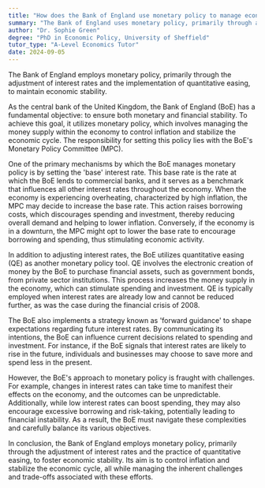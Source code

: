 ```yaml
---
title: "How does the Bank of England use monetary policy to manage economic stability?"
summary: "The Bank of England uses monetary policy, primarily through adjusting interest rates and quantitative easing, to manage economic stability."
author: "Dr. Sophie Green"
degree: "PhD in Economic Policy, University of Sheffield"
tutor_type: "A-Level Economics Tutor"
date: 2024-09-05
---
```


The Bank of England employs monetary policy, primarily through the adjustment of interest rates and the implementation of quantitative easing, to maintain economic stability.

As the central bank of the United Kingdom, the Bank of England (BoE) has a fundamental objective: to ensure both monetary and financial stability. To achieve this goal, it utilizes monetary policy, which involves managing the money supply within the economy to control inflation and stabilize the economic cycle. The responsibility for setting this policy lies with the BoE's Monetary Policy Committee (MPC).

One of the primary mechanisms by which the BoE manages monetary policy is by setting the 'base' interest rate. This base rate is the rate at which the BoE lends to commercial banks, and it serves as a benchmark that influences all other interest rates throughout the economy. When the economy is experiencing overheating, characterized by high inflation, the MPC may decide to increase the base rate. This action raises borrowing costs, which discourages spending and investment, thereby reducing overall demand and helping to lower inflation. Conversely, if the economy is in a downturn, the MPC might opt to lower the base rate to encourage borrowing and spending, thus stimulating economic activity.

In addition to adjusting interest rates, the BoE utilizes quantitative easing (QE) as another monetary policy tool. QE involves the electronic creation of money by the BoE to purchase financial assets, such as government bonds, from private sector institutions. This process increases the money supply in the economy, which can stimulate spending and investment. QE is typically employed when interest rates are already low and cannot be reduced further, as was the case during the financial crisis of 2008.

The BoE also implements a strategy known as 'forward guidance' to shape expectations regarding future interest rates. By communicating its intentions, the BoE can influence current decisions related to spending and investment. For instance, if the BoE signals that interest rates are likely to rise in the future, individuals and businesses may choose to save more and spend less in the present.

However, the BoE's approach to monetary policy is fraught with challenges. For example, changes in interest rates can take time to manifest their effects on the economy, and the outcomes can be unpredictable. Additionally, while low interest rates can boost spending, they may also encourage excessive borrowing and risk-taking, potentially leading to financial instability. As a result, the BoE must navigate these complexities and carefully balance its various objectives.

In conclusion, the Bank of England employs monetary policy, primarily through the adjustment of interest rates and the practice of quantitative easing, to foster economic stability. Its aim is to control inflation and stabilize the economic cycle, all while managing the inherent challenges and trade-offs associated with these efforts.
    